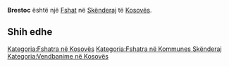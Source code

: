{{Fshat në Kosovës
 | Emri                = Brestoc
| sqi_D_name = Brestoc
| sqi_D_FULL_NAME_RO = Brestoc
| sqi_D_FULL_NAME_ND_RO = Brestoc
| sqi_D_SORT_NAME_RG = BRESTOC
| sqi_D_FULL_NAME_RG = Brestoc
| sqi_D_FULL_NAME_ND_RG = Brestoc
| sqi_V_name = Brestovc
| sqi_V_FULL_NAME_RO = Brestovc Brestofc
| sqi_V_FULL_NAME_ND_RO = Brestovc Brestofc
| sqi_V_SORT_NAME_RG = BRESTOVC BRESTOFC
| sqi_V_FULL_NAME_RG = Brestovc Brestofc
| sqi_V_FULL_NAME_ND_RG = Brestovc Brestofc
| srp_N_name = Brestovac
| srp_N_FULL_NAME_RO = Brestovac
| srp_N_FULL_NAME_ND_RO = Brestovac
| srp_N_SORT_NAME_RG = BRESTOVAC
| srp_N_FULL_NAME_RG = Brestovac
| srp_N_FULL_NAME_ND_RG = Brestovac
| srp_NS_name = Брестовац
| srp_NS_FULL_NAME_RO = Брестовац
| srp_NS_FULL_NAME_ND_RO = Брестовац
| srp_NS_SORT_NAME_RG = БРЕСТОВАЦ
| srp_NS_FULL_NAME_RG = Брестовац
| srp_NS_FULL_NAME_ND_RG = Брестовац
| std_V_name = Brestavac
| std_V_FULL_NAME_RO = Brestavac
| std_V_FULL_NAME_ND_RO = Brestavac
| std_V_SORT_NAME_RG = BRESTAVAC
| std_V_FULL_NAME_RG = Brestavac
| std_V_FULL_NAME_ND_RG = Brestavac

 | Emri (Rasa dhanore) = 
 | Figura              = 
 | Shteti              = Kosovo
 | Komuna              = Skënderaj
 | Kodi postar         = 
 | Sipërfaqja          = 

 | Popullsia           = 

 | Regj. i popullsisë  = 
 | Dend. e popullsisë  = 
 | Faqja zyrtare       = 
 <!--- Koordinatat ----> 
 | Gjerësia            = 42.359444
 | Gjatësia            = 20.664167
 | Lartësia            = 
}}
'''Brestoc''' është një [[Fshat]] në [[Skënderaj]] të [[Kosovës]].

<!-- == Gjeografia == -->
<!-- == Historia == -->
<!-- == Demografia == -->
== Shih edhe ==
{{Komuna Skënderaj}}
{{Kosovo-Administrata-Cung}}

[[Kategoria:Fshatra në Kosovës]]
[[Kategoria:Fshatra në Kommunes Skënderaj]]
[[Kategoria:Vendbanime në Kosovës]]